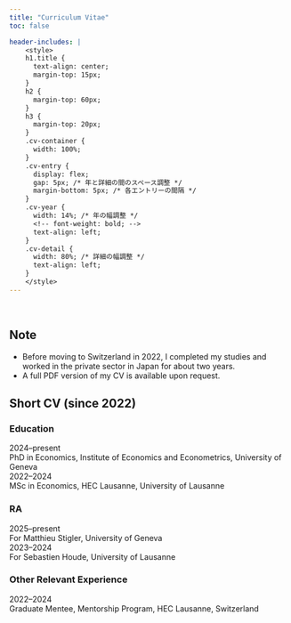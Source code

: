 ```yaml
---
title: "Curriculum Vitae"
toc: false

header-includes: |
    <style>
    h1.title {
      text-align: center;
      margin-top: 15px;
    }
    h2 {
      margin-top: 60px;
    }
    h3 {
      margin-top: 20px;
    }
    .cv-container {
      width: 100%;
    }
    .cv-entry {
      display: flex;
      gap: 5px; /* 年と詳細の間のスペース調整 */
      margin-bottom: 5px; /* 各エントリーの間隔 */
    }
    .cv-year {
      width: 14%; /* 年の幅調整 */
      <!-- font-weight: bold; -->
      text-align: left;
    }
    .cv-detail {
      width: 80%; /* 詳細の幅調整 */
      text-align: left;
    }
    </style>
---
```


<!-- Feel free to text me if you don't have access to the full text or PDF. -->
\

## Note

- Before moving to Switzerland in 2022, I completed my studies and worked in the private sector in Japan for about two years.
- A full PDF version of my CV is available upon request.


## Short CV (since 2022)

### Education

::: {.cv-container}
<div class="cv-entry">
  <div class="cv-year">2024--present</div>
  <div class="cv-detail">PhD in Economics, Institute of Economics and Econometrics, University of Geneva</div>
</div>
<div class="cv-entry">
  <div class="cv-year">2022--2024</div>
  <div class="cv-detail">MSc in Economics, HEC Lausanne, University of Lausanne</div>
</div>
:::

### RA

::: {.cv-container}
<div class="cv-entry">
  <div class="cv-year">2025--present</div>
  <div class="cv-detail">For Matthieu Stigler, University of Geneva</div>
</div>
<div class="cv-entry">
  <div class="cv-year">2023--2024</div>
  <div class="cv-detail">For Sebastien Houde, University of Lausanne</div>
</div>
:::

### Other Relevant Experience

::: {.cv-container}
<div class="cv-entry">
  <div class="cv-year">2022--2024</div>
  <div class="cv-detail">Graduate Mentee, Mentorship Program, HEC Lausanne, Switzerland</div>
</div>
:::

